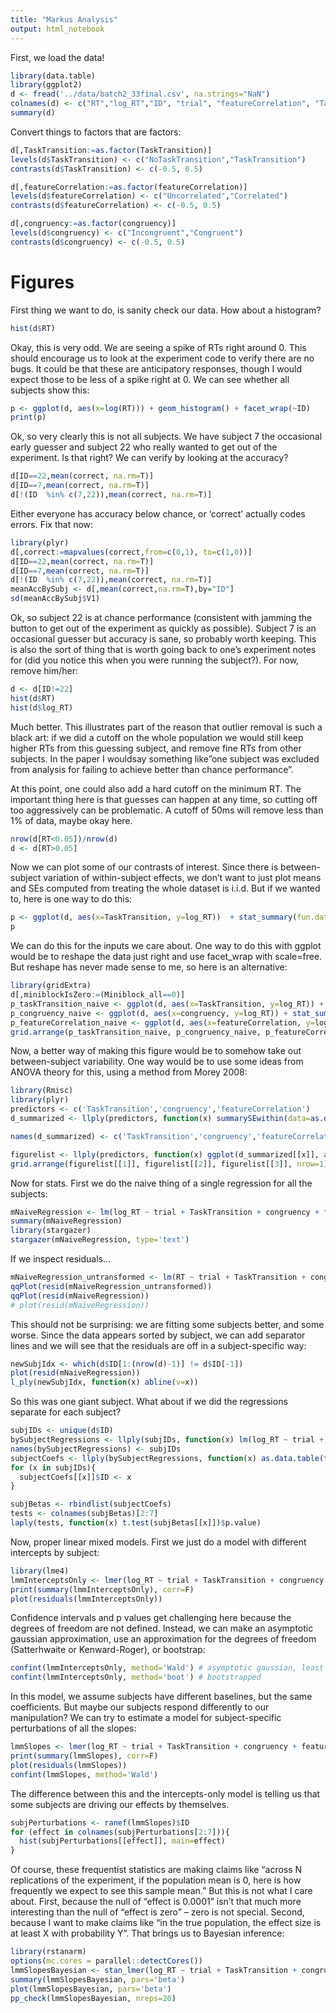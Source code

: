 ```yaml
---
title: "Markus Analysis"
output: html_notebook
---
```


First, we load the data! 

```r
library(data.table)
library(ggplot2)
d <- fread('../data/batch2_33final.csv', na.strings="NaN")
colnames(d) <- c("RT","log_RT","ID", "trial", "featureCorrelation", "TaskTransition", "congruency", "correct", "task", "Miniblock_all", "Miniblock_n")
summary(d)
```
Convert things to factors that are factors: 

```r
d[,TaskTransition:=as.factor(TaskTransition)]
levels(d$TaskTransition) <- c("NoTaskTransition","TaskTransition")
contrasts(d$TaskTransition) <- c(-0.5, 0.5)

d[,featureCorrelation:=as.factor(featureCorrelation)]
levels(d$featureCorrelation) <- c("Uncorrelated","Correlated")
contrasts(d$featureCorrelation) <- c(-0.5, 0.5)

d[,congruency:=as.factor(congruency)]
levels(d$congruency) <- c("Incongruent","Congruent")
contrasts(d$congruency) <- c(-0.5, 0.5)
```

# Figures 

First thing we want to do, is sanity check our data. How about a histogram? 

```r
hist(d$RT)
```

Okay, this is very odd. We are seeing a spike of RTs right around 0. This should encourage us to look at the experiment code to verify there are no bugs. It could be that these are anticipatory responses, though I would expect those to be less of a spike right at 0. We can see whether all subjects show this: 

```r
p <- ggplot(d, aes(x=log(RT))) + geom_histogram() + facet_wrap(~ID)
print(p)
```
Ok, so very clearly this is not all subjects. We have subject 7 the occasional early guesser and subject 22 who really wanted to get out of the experiment. Is that right? We can verify by looking at the accuracy? 

```r
d[ID==22,mean(correct, na.rm=T)]
d[ID==7,mean(correct, na.rm=T)]
d[!(ID  %in% c(7,22)),mean(correct, na.rm=T)]
```
Either everyone has accuracy below chance, or 'correct' actually codes errors. Fix that now: 

```r
library(plyr)
d[,correct:=mapvalues(correct,from=c(0,1), to=c(1,0))]
d[ID==22,mean(correct, na.rm=T)]
d[ID==7,mean(correct, na.rm=T)]
d[!(ID  %in% c(7,22)),mean(correct, na.rm=T)]
meanAccBySubj <- d[,mean(correct,na.rm=T),by="ID"]
sd(meanAccBySubj$V1)
```
Ok, so subject 22 is at chance performance (consistent with jamming the button to get out of the experiment as quickly as possible). Subject 7 is an occasional guesser but accuracy is sane, so probably worth keeping. This is also the sort of thing that is worth going back to one's experiment notes for (did you notice this when you were running the subject?). For now, remove him/her: 

```r
d <- d[ID!=22]
hist(d$RT)
hist(d$log_RT)
```

Much better. This illustrates part of the reason that outlier removal is such a black art: if we did a cutoff on the whole population we would still keep higher RTs from this guessing subject, and remove fine RTs from other subjects. In the paper I wouldsay something like"one subject was excluded from analysis for failing to achieve better than chance performance". 

At this point, one could also add a hard cutoff on the minimum RT. The important thing here is that guesses can happen at any time, so cutting off too aggressively can be problematic. A cutoff of 50ms will remove less than 1% of data, maybe okay here. 

```r
nrow(d[RT<0.05])/nrow(d)
d <- d[RT>0.05]
```

Now we can plot some of our contrasts of interest. Since there is between-subject variation of within-subject effects, we don't want to just plot means and SEs computed from treating the whole dataset is i.i.d. But if we wanted to, here is one way to do this: 

```r
p <- ggplot(d, aes(x=TaskTransition, y=log_RT))  + stat_summary(fun.data="mean_cl_boot") 
p
```

We can do this for the inputs we care about. One way to do this with ggplot would be to reshape the data just right and use facet_wrap with scale=free. But reshape has never made sense to me, so here is an alternative: 

```r
library(gridExtra)
d[,miniblockIsZero:=(Miniblock_all==0)]
p_taskTransition_naive <- ggplot(d, aes(x=TaskTransition, y=log_RT)) + stat_summary(fun.data="mean_cl_normal") + facet_grid(~miniblockIsZero, labeller="label_both")
p_congruency_naive <- ggplot(d, aes(x=congruency, y=log_RT)) + stat_summary(fun.data="mean_cl_normal") + facet_grid(~miniblockIsZero, labeller="label_both")
p_featureCorrelation_naive <- ggplot(d, aes(x=featureCorrelation, y=log_RT)) + stat_summary(fun.data="mean_cl_normal") + facet_grid(~miniblockIsZero, labeller="label_both")
grid.arrange(p_taskTransition_naive, p_congruency_naive, p_featureCorrelation_naive, ncol=1)
```

Now, a better way of making this figure would be to somehow take out between-subject variability. One way would be to use some ideas from ANOVA theory for this, using a method from Morey 2008: 

```r
library(Rmisc)
library(plyr)
predictors <- c('TaskTransition','congruency','featureCorrelation')
d_summarized <- llply(predictors, function(x) summarySEwithin(data=as.data.frame(d), measurevar='log_RT', withinvars=c(x,'miniblockIsZero'), idvar='ID', na.rm=TRUE))

names(d_summarized) <- c('TaskTransition','congruency','featureCorrelation')

figurelist <- llply(predictors, function(x) ggplot(d_summarized[[x]], aes_string(x=x, y="log_RT")) + geom_pointrange(aes(ymin=log_RT-se, ymax=log_RT+se)) + facet_grid(~miniblockIsZero, labeller="label_both"))
grid.arrange(figurelist[[1]], figurelist[[2]], figurelist[[3]], nrow=1)
```

Now for stats. First we do the naive thing of a single regression for all the subjects: 

```r
mNaiveRegression <- lm(log_RT ~ trial + TaskTransition + congruency + featureCorrelation + TaskTransition:congruency + TaskTransition:featureCorrelation + congruency:featureCorrelation, data=d)
summary(mNaiveRegression)
library(stargazer)
stargazer(mNaiveRegression, type='text')
```

If we inspect residuals... 
```r
mNaiveRegression_untransformed <- lm(RT ~ trial + TaskTransition + congruency + featureCorrelation + TaskTransition:congruency + TaskTransition:featureCorrelation + congruency:featureCorrelation, data=d)
qqPlot(resid(mNaiveRegression_untransformed))
qqPlot(resid(mNaiveRegression))
# plot(resid(mNaiveRegression))
```

This should not be surprising: we are fitting some subjects better, and some worse. Since the data appears sorted by subject, we can add separator lines and we will see that the residuals are off in a subject-specific way: 

```r
newSubjIdx <- which(d$ID[1:(nrow(d)-1)] != d$ID[-1])
plot(resid(mNaiveRegression))
l_ply(newSubjIdx, function(x) abline(v=x))
```

So this was one giant subject. What about if we did the regressions separate for each subject? 

```r
subjIDs <- unique(d$ID)
bySubjectRegressions <- llply(subjIDs, function(x) lm(log_RT ~ trial + TaskTransition + congruency + featureCorrelation + TaskTransition:congruency + TaskTransition:featureCorrelation + congruency:featureCorrelation, data=d[ID==x]))
names(bySubjectRegressions) <- subjIDs
subjectCoefs <- llply(bySubjectRegressions, function(x) as.data.table(t(coef(x))))
for (x in subjIDs){
  subjectCoefs[[x]]$ID <- x
}

subjBetas <- rbindlist(subjectCoefs)
tests <- colnames(subjBetas)[2:7]
laply(tests, function(x) t.test(subjBetas[[x]])$p.value)
```

Now, proper linear mixed models. First we just do a model with different intercepts by subject:

```r
library(lme4)
lmmInterceptsOnly <- lmer(log_RT ~ trial + TaskTransition + congruency + featureCorrelation + TaskTransition:congruency + TaskTransition:featureCorrelation + congruency:featureCorrelation + (1|ID), data=d)
print(summary(lmmInterceptsOnly), corr=F)
plot(residuals(lmmInterceptsOnly))
```

Confidence intervals and p values get challenging here because the degrees of freedom are not defined. Instead, we can make an asymptotic gaussian approximation, use an approximation for the degrees of freedom (Satterhwaite or Kenward-Roger), or bootstrap: 

```r
confint(lmmInterceptsOnly, method='Wald') # asymptotic gaussian, least conservative
confint(lmmInterceptsOnly, method='boot') # bootstrapped
```

In this model, we assume subjects have different baselines, but the same coefficients. But maybe our subjects respond differently to our manipulation? We can try to estimate a model for subject-specific perturbations of all the slopes:

```r
lmmSlopes <- lmer(log_RT ~ trial + TaskTransition + congruency + featureCorrelation + TaskTransition:congruency + TaskTransition:featureCorrelation + congruency:featureCorrelation + (1+TaskTransition + congruency + featureCorrelation + TaskTransition:congruency + TaskTransition:featureCorrelation + congruency:featureCorrelation|ID), data=d)
print(summary(lmmSlopes), corr=F)
plot(residuals(lmmSlopes))
confint(lmmSlopes, method='Wald')
```

The difference between this and the intercepts-only model is telling us that some subjects are driving our effects by themselves. 

```r
subjPerturbations <- ranef(lmmSlopes)$ID
for (effect in colnames(subjPerturbations[2:7])){
  hist(subjPerturbations[[effect]], main=effect)
}
```

Of course, these frequentist statistics are making claims like "across N replications of the experiment, if the population mean is 0, here is how frequently we expect to see this sample mean." But this is not what I care about. First, because the null of "effect is 0.0001" isn't that much more interesting than the null of "effect is zero" -- zero is not special. Second, because I want to make claims like "in the true population, the effect size is at least X with probability Y". That brings us to Bayesian inference: 

```r
library(rstanarm)
options(mc.cores = parallel::detectCores())
lmmSlopesBayesian <- stan_lmer(log_RT ~ trial + TaskTransition + congruency + featureCorrelation + TaskTransition:congruency + TaskTransition:featureCorrelation + congruency:featureCorrelation + (1+TaskTransition + congruency + featureCorrelation + TaskTransition:congruency + TaskTransition:featureCorrelation + congruency:featureCorrelation|ID), data=d, QR=TRUE, iter=2000, chains=6)
summary(lmmSlopesBayesian, pars='beta')
plot(lmmSlopesBayesian, pars='beta')
pp_check(lmmSlopesBayesian, nreps=20)
```
